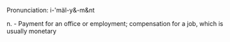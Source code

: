 {{rfc}}
Pronunciation: i-'mäl-y&-m&nt

n. - Payment for an office or employment; compensation for a job, which is usually monetary